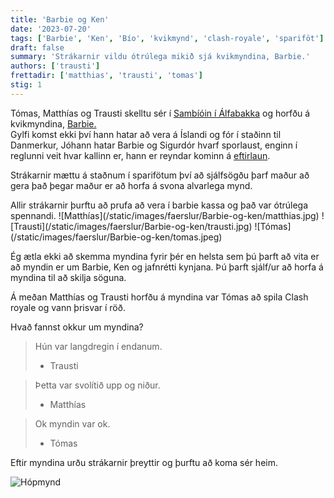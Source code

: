 ```yaml
---
title: 'Barbie og Ken'
date: '2023-07-20'
tags: ['Barbie', 'Ken', 'Bío', 'kvikmynd', 'clash-royale', 'spariföt']
draft: false
summary: 'Strákarnir vildu ótrúlega mikið sjá kvikmyndina, Barbie.'
authors: ['trausti']
frettadir: ['matthias', 'trausti', 'tomas']
stig: 1
---
```


Tómas, Matthías og Trausti skelltu sér í [Sambíóin í Álfabakka](https://www.google.com/maps/place/SAMb%C3%AD%C3%B3in+%C3%81lfabakka/@64.1083866,-21.844549,17.73z)
og horfðu á kvikmyndina, [Barbie.](https://www.imdb.com/title/tt1517268/) \
Gylfi komst ekki því hann hatar að vera á Íslandi og fór í staðinn til Danmerkur, Jóhann hatar Barbie og Sigurdór hvarf sporlaust, enginn í reglunni veit hvar kallinn er, hann er reyndar kominn á [eftirlaun](/hopurinn#eftirlaun).

Strákarnir mættu á staðnum í sparifötum því að sjálfsögðu þarf maður að gera það þegar maður er að horfa á svona alvarlega mynd.

<Grid>
  <GridItem>
    Allir strákarnir þurftu að prufa að vera í barbie kassa og það var ótrúlega spennandi.
  </GridItem>
  <GridItem>![Matthías](/static/images/faerslur/Barbie-og-ken/matthias.jpg)</GridItem>
  <GridItem>![Trausti](/static/images/faerslur/Barbie-og-ken/trausti.jpg)</GridItem>
  <GridItem>![Tómas](/static/images/faerslur/Barbie-og-ken/tomas.jpeg)</GridItem>
</Grid>

Ég ætla ekki að skemma myndina fyrir þér en helsta sem þú þarft að vita er að myndin er um Barbie, Ken og jafnrétti kynjana.
Þú þarft sjálf/ur að horfa á myndina til að skilja söguna.

Á meðan Matthías og Trausti horfðu á myndina var Tómas að spila Clash royale og vann þrisvar í röð.

Hvað fannst okkur um myndina?

> Hún var langdregin í endanum.
>
> - Trausti

> Þetta var svolítið upp og niður.
>
> - Matthías

> Ok myndin var ok.
>
> - Tómas

Eftir myndina urðu strákarnir þreyttir og þurftu að koma sér heim.

![Hópmynd](/static/images/faerslur/Barbie-og-ken/hopmynd.jpeg)
